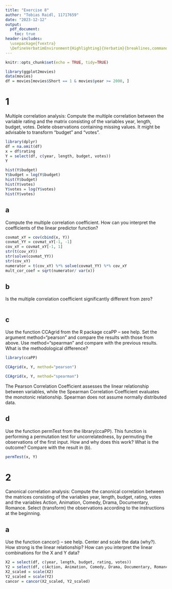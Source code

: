 ```yaml
---
title: "Exercise 8"
author: "Tobias Raidl, 11717659"
date: "2023-12-12"
output:
  pdf_document:
    toc: true
header-includes:
  \usepackage{fvextra}
  \DefineVerbatimEnvironment{Highlighting}{Verbatim}{breaklines,commandchars=\\\{\}}
---
```


```r
knitr::opts_chunk$set(echo = TRUE, tidy=TRUE)
```

```r
library(ggplot2movies)
data(movies)
df = movies[movies$Short == 1 & movies$year >= 2000, ]
```

# 1
Multiple correlation analysis: Compute the multiple correlation between the
variable rating and the matrix consisting of the variables year, length, budget,
votes. Delete observations containing missing values. It might be advisable to
transform “budget” and “votes”.
```r
library(dplyr)
df = na.omit(df)
x = df$rating
Y = select(df, c(year, length, budget, votes))
Y

hist(Y$budget)
Y$budget = log(Y$budget)
hist(Y$budget)
hist(Y$votes)
Y$votes = log(Y$votes)
hist(Y$votes)
```

## a
Compute the multiple correlation coefficient. How can you interpret the
coefficients of the linear predictor function?
```r
covmat_xY = cov(cbind(x, Y))
covmat_YY = covmat_xY[-1, -1]
cov_xY = covmat_xY[-1, 1]
str(t(cov_xY))
str(solve(covmat_YY))
str(cov_xY)
numerator = t(cov_xY) %*% solve(covmat_YY) %*% cov_xY
mult_cor_coef = sqrt(numerator/ var(x))
```

## b
 Is the multiple correlation coefficient significantly different from zero?
```r

```

## c
Use the function CCAgrid from the R package ccaPP – see help. Set the argument method="pearson" and compare the results with those from above.
Use method="spearman" and compare with the previous results. What is
the methodological difference?
```r
library(ccaPP)

CCAgrid(x, Y, method="pearson")

CCAgrid(x, Y, method="spearman")
```
The Pearson Correlation Coefficient assesses the linear relationship between variables, while the Spearman Correlation Coefficient evaluates the monotonic relationship. Spearman does not assume normally distributed data.

## d
Use the function permTest from the library(ccaPP). This function is performing a permutation test for uncorrelatedness, by permuting the observations of the first input. How and why does this work? What is the outcome?
Compare with the result in (b).
```r
permTest(x, Y)
```

# 2
Canonical correlation analysis: Compute the canonical correlation between
the matrices consisting of the variables year, length, budget, rating, votes and the
variables Action, Animation, Comedy, Drama, Documentary, Romance. Select
(transform) the observations according to the instructions at the beginning.

## a
 Use the function cancor() – see help. Center and scale the data (why?).
How strong is the linear relationship? How can you interpret the linear
combinations for the X and Y data?
```r
X2 = select(df, c(year, length, budget, rating, votes))
Y2 = select(df, c(Action, Animation, Comedy, Drama, Documentary, Romance))
X2_scaled = scale(X2)
Y2_scaled = scale(Y2)
cancor = cancor(X2_scaled, Y2_scaled)
```


